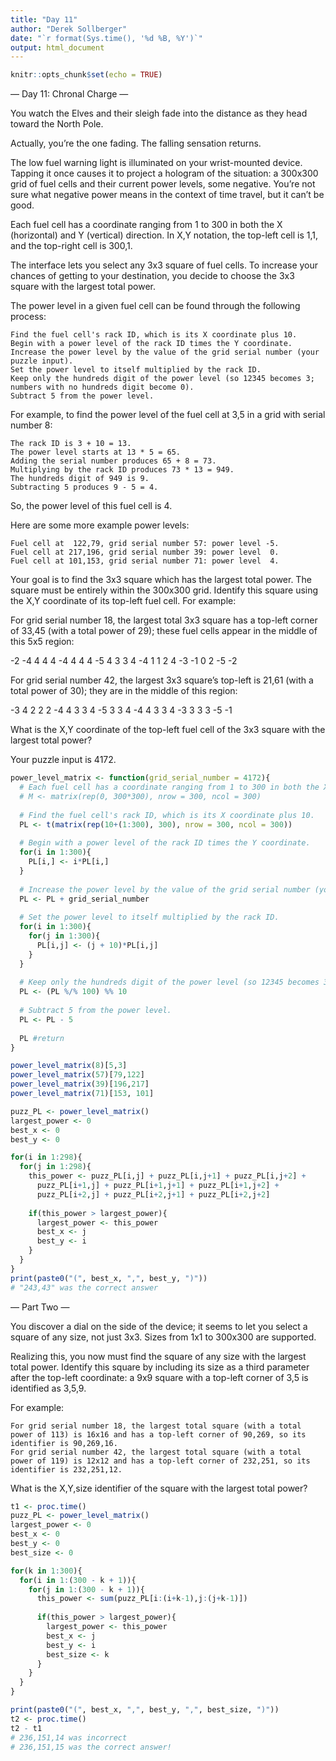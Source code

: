```yaml
---
title: "Day 11"
author: "Derek Sollberger"
date: "`r format(Sys.time(), '%d %B, %Y')`"
output: html_document
---
```


```r
knitr::opts_chunk$set(echo = TRUE)
```

--- Day 11: Chronal Charge ---

You watch the Elves and their sleigh fade into the distance as they head toward the North Pole.

Actually, you're the one fading. The falling sensation returns.

The low fuel warning light is illuminated on your wrist-mounted device. Tapping it once causes it to project a hologram of the situation: a 300x300 grid of fuel cells and their current power levels, some negative. You're not sure what negative power means in the context of time travel, but it can't be good.

Each fuel cell has a coordinate ranging from 1 to 300 in both the X (horizontal) and Y (vertical) direction. In X,Y notation, the top-left cell is 1,1, and the top-right cell is 300,1.

The interface lets you select any 3x3 square of fuel cells. To increase your chances of getting to your destination, you decide to choose the 3x3 square with the largest total power.

The power level in a given fuel cell can be found through the following process:

    Find the fuel cell's rack ID, which is its X coordinate plus 10.
    Begin with a power level of the rack ID times the Y coordinate.
    Increase the power level by the value of the grid serial number (your puzzle input).
    Set the power level to itself multiplied by the rack ID.
    Keep only the hundreds digit of the power level (so 12345 becomes 3; numbers with no hundreds digit become 0).
    Subtract 5 from the power level.

For example, to find the power level of the fuel cell at 3,5 in a grid with serial number 8:

    The rack ID is 3 + 10 = 13.
    The power level starts at 13 * 5 = 65.
    Adding the serial number produces 65 + 8 = 73.
    Multiplying by the rack ID produces 73 * 13 = 949.
    The hundreds digit of 949 is 9.
    Subtracting 5 produces 9 - 5 = 4.

So, the power level of this fuel cell is 4.

Here are some more example power levels:

    Fuel cell at  122,79, grid serial number 57: power level -5.
    Fuel cell at 217,196, grid serial number 39: power level  0.
    Fuel cell at 101,153, grid serial number 71: power level  4.

Your goal is to find the 3x3 square which has the largest total power. The square must be entirely within the 300x300 grid. Identify this square using the X,Y coordinate of its top-left fuel cell. For example:

For grid serial number 18, the largest total 3x3 square has a top-left corner of 33,45 (with a total power of 29); these fuel cells appear in the middle of this 5x5 region:

-2  -4   4   4   4
-4   4   4   4  -5
 4   3   3   4  -4
 1   1   2   4  -3
-1   0   2  -5  -2

For grid serial number 42, the largest 3x3 square's top-left is 21,61 (with a total power of 30); they are in the middle of this region:

-3   4   2   2   2
-4   4   3   3   4
-5   3   3   4  -4
 4   3   3   4  -3
 3   3   3  -5  -1

What is the X,Y coordinate of the top-left fuel cell of the 3x3 square with the largest total power?

Your puzzle input is 4172.

```r
power_level_matrix <- function(grid_serial_number = 4172){
  # Each fuel cell has a coordinate ranging from 1 to 300 in both the X (horizontal) and Y (vertical) direction.
  # M <- matrix(rep(0, 300*300), nrow = 300, ncol = 300)
  
  # Find the fuel cell's rack ID, which is its X coordinate plus 10.
  PL <- t(matrix(rep(10+(1:300), 300), nrow = 300, ncol = 300))
  
  # Begin with a power level of the rack ID times the Y coordinate.
  for(i in 1:300){
    PL[i,] <- i*PL[i,]
  }
  
  # Increase the power level by the value of the grid serial number (your puzzle input).
  PL <- PL + grid_serial_number
  
  # Set the power level to itself multiplied by the rack ID.
  for(i in 1:300){
    for(j in 1:300){
      PL[i,j] <- (j + 10)*PL[i,j]
    }
  }
  
  # Keep only the hundreds digit of the power level (so 12345 becomes 3; numbers with no hundreds digit become 0).
  PL <- (PL %/% 100) %% 10
  
  # Subtract 5 from the power level.
  PL <- PL - 5
  
  PL #return
}

power_level_matrix(8)[5,3]
power_level_matrix(57)[79,122]
power_level_matrix(39)[196,217]
power_level_matrix(71)[153, 101]
```

```r
puzz_PL <- power_level_matrix()
largest_power <- 0
best_x <- 0
best_y <- 0

for(i in 1:298){
  for(j in 1:298){
    this_power <- puzz_PL[i,j] + puzz_PL[i,j+1] + puzz_PL[i,j+2] +
      puzz_PL[i+1,j] + puzz_PL[i+1,j+1] + puzz_PL[i+1,j+2] +
      puzz_PL[i+2,j] + puzz_PL[i+2,j+1] + puzz_PL[i+2,j+2]
    
    if(this_power > largest_power){
      largest_power <- this_power
      best_x <- j
      best_y <- i
    }
  }
}
print(paste0("(", best_x, ",", best_y, ")"))
# "243,43" was the correct answer
```
--- Part Two ---

You discover a dial on the side of the device; it seems to let you select a square of any size, not just 3x3. Sizes from 1x1 to 300x300 are supported.

Realizing this, you now must find the square of any size with the largest total power. Identify this square by including its size as a third parameter after the top-left coordinate: a 9x9 square with a top-left corner of 3,5 is identified as 3,5,9.

For example:

    For grid serial number 18, the largest total square (with a total power of 113) is 16x16 and has a top-left corner of 90,269, so its identifier is 90,269,16.
    For grid serial number 42, the largest total square (with a total power of 119) is 12x12 and has a top-left corner of 232,251, so its identifier is 232,251,12.

What is the X,Y,size identifier of the square with the largest total power?


```r
t1 <- proc.time()
puzz_PL <- power_level_matrix()
largest_power <- 0
best_x <- 0
best_y <- 0
best_size <- 0

for(k in 1:300){
  for(i in 1:(300 - k + 1)){
    for(j in 1:(300 - k + 1)){
      this_power <- sum(puzz_PL[i:(i+k-1),j:(j+k-1)])
      
      if(this_power > largest_power){
        largest_power <- this_power
        best_x <- j
        best_y <- i
        best_size <- k
      }
    }
  }
}

print(paste0("(", best_x, ",", best_y, ",", best_size, ")"))
t2 <- proc.time()
t2 - t1
# 236,151,14 was incorrect
# 236,151,15 was the correct answer!
```

